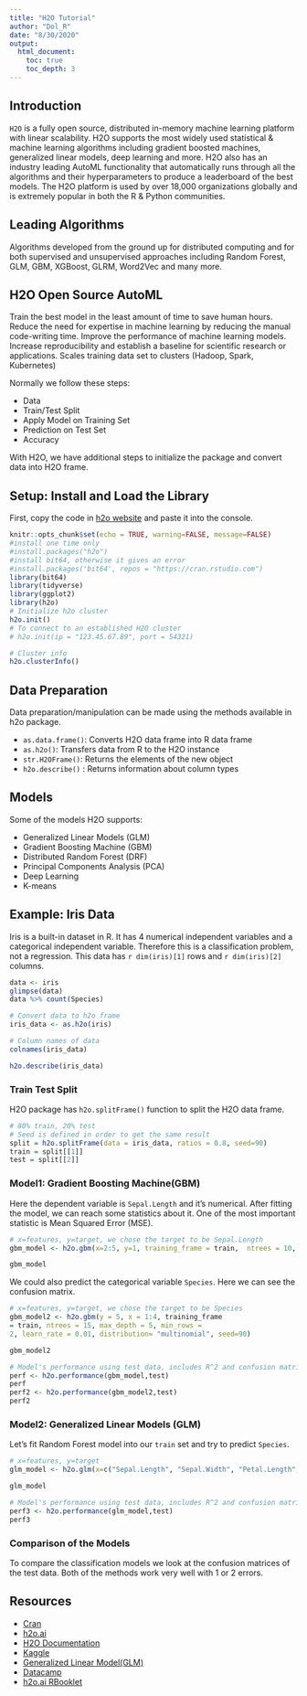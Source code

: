```yaml
---
title: "H2O Tutorial"
author: "Dol_R"
date: "8/30/2020"
output: 
  html_document:
    toc: true
    toc_depth: 3
---
```


## Introduction

`H2O` is a fully open source, distributed in-memory machine learning platform with linear scalability. H2O supports the most widely used statistical & machine learning algorithms including gradient boosted machines, generalized linear models, deep learning and more. H2O also has an industry leading AutoML functionality that automatically runs through all the algorithms and their hyperparameters to produce a leaderboard of the best models. The H2O platform is used by over 18,000 organizations globally and is extremely popular in both the R & Python communities.

## Leading Algorithms

Algorithms developed from the ground up for distributed computing and for both supervised and unsupervised approaches including Random Forest, GLM, GBM, XGBoost, GLRM, Word2Vec and many more.

## H2O Open Source AutoML

Train the best model in the least amount of time to save human hours.
Reduce the need for expertise in machine learning by reducing the manual code-writing time.
Improve the performance of machine learning models.
Increase reproducibility and establish a baseline for scientific research or applications.
Scales training data set to clusters (Hadoop, Spark, Kubernetes)



Normally we follow these steps:

* Data
* Train/Test Split
* Apply Model on Training Set
* Prediction on Test Set
* Accuracy

With H2O, we have additional steps to initialize the package and convert data into H2O frame. 

## Setup: Install and Load the Library
First, copy the code in [h2o website](http://h2o-release.s3.amazonaws.com/h2o/rel-shannon/26/index.html#R) and paste it into the console. 

```r
knitr::opts_chunk$set(echo = TRUE, warning=FALSE, message=FALSE)
#install one time only
#install.packages("h2o")
#install bit64, otherwise it gives an error
#install.packages('bit64', repos = "https://cran.rstudio.com")
library(bit64)
library(tidyverse)
library(ggplot2)
library(h2o)
# Initialize h2o cluster
h2o.init()
# To connect to an established H2O cluster
# h2o.init(ip = "123.45.67.89", port = 54321)

# Cluster info
h2o.clusterInfo()
```

## Data Preparation
Data preparation/manipulation can be made using the methods available in h2o package.

* `as.data.frame()`: Converts H2O data frame into R data frame
* `as.h2o()`: Transfers data from R to the H2O instance
* `str.H2OFrame()`: Returns the elements of the new object
* `h2o.describe()` : Returns information about column types

## Models

Some of the models H2O supports:

* Generalized Linear Models (GLM)
* Gradient Boosting Machine (GBM)
* Distributed Random Forest (DRF)
* Principal Components Analysis (PCA)
* Deep Learning
* K-means

## Example: Iris Data
Iris is a built-in dataset in R. It has 4 numerical independent variables and a categorical independent variable. Therefore this is a classification problem, not a regression.
This data has `r dim(iris)[1]` rows and `r dim(iris)[2]` columns.

```r
data <- iris
glimpse(data)
data %>% count(Species)
```

```r
# Convert data to h2o frame
iris_data <- as.h2o(iris)
```

```r
# Column names of data
colnames(iris_data)
```


```r
h2o.describe(iris_data)
```

### Train Test Split
H2O package has ` h2o.splitFrame()` function to split the H2O data frame.

```r
# 80% train, 20% test
# Seed is defined in order to get the same result
split = h2o.splitFrame(data = iris_data, ratios = 0.8, seed=90)
train = split[[1]]
test = split[[2]]
```

### Model1: Gradient Boosting Machine(GBM)
Here the dependent variable is `Sepal.Length` and it's numerical.
After fitting the model, we can reach some statistics about it. One of the most important statistic is Mean Squared Error (MSE). 
```r
# x=features, y=target, we chose the target to be Sepal.Length
gbm_model <- h2o.gbm(x=2:5, y=1, training_frame = train,  ntrees = 10, max_depth = 3,min_rows = 2, learn_rate = 0.2, distribution= "gaussian", seed=90)
```

```r
gbm_model
```

We could also predict the categorical variable `Species`. Here we can see the confusion matrix.

```r
# x=features, y=target, we chose the target to be Species
gbm_model2 <- h2o.gbm(y = 5, x = 1:4, training_frame
= train, ntrees = 15, max_depth = 5, min_rows =
2, learn_rate = 0.01, distribution= "multinomial", seed=90)
```

```r
gbm_model2
```

```r
# Model's performance using test data, includes R^2 and confusion matrix
perf <- h2o.performance(gbm_model,test)
perf
perf2 <- h2o.performance(gbm_model2,test)
perf2
```

### Model2: Generalized Linear Models (GLM)

Let's fit Random Forest model into our `train` set and try to predict `Species`.

```r
# x=features, y=target
glm_model <- h2o.glm(x=c("Sepal.Length", "Sepal.Width", "Petal.Length", "Petal.Width"), y="Species", training_frame = train, family ="multinomial",  nfolds = 10, seed=90)
```

```r
glm_model
```

```r
# Model's performance using test data, includes R^2 and confusion matrix
perf3 <- h2o.performance(glm_model,test)
perf3
```

### Comparison of the Models
To compare the classification models we look at the confusion matrices of the test data.
Both of the methods work very well with 1 or 2 errors.



## Resources
- [Cran](https://cran.r-project.org/web/packages/h2o/index.html)
- [h2o.ai](http://docs.h2o.ai/h2o-tutorials/latest-stable/WhatIsH2O.html)
- [H2O Documentation](http://docs.h2o.ai/)
- [Kaggle](https://www.kaggle.com/mlg-ulb/creditcardfraud)
- [Generalized Linear Model(GLM)](https://docs.h2o.ai/h2o/latest-stable/h2o-docs/data-science/glm.html#)
- [Datacamp](https://campus.datacamp.com/courses/hyperparameter-tuning-in-r/hyperparameter-tuning-with-h2o?ex=1)
- [h2o.ai RBooklet](https://www.h2o.ai/wp-content/uploads/2018/01/RBooklet.pdf)